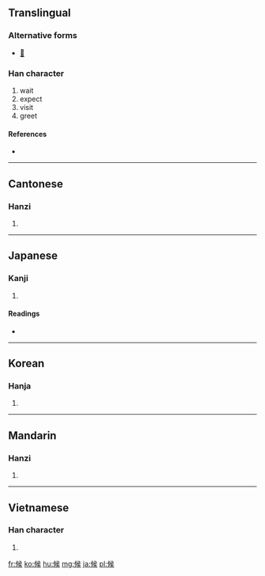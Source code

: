 {{also|侯}}
==Translingual==

===Alternative forms===
* [[𠊱]]

===Han character===
{{Han char|rn=9|rad=人|as=08|sn=10|four=2723<sub>4</sub>|canj=人中弓大 (OLNK)}}

# wait
# expect
# visit
# greet

====References====
* {{Han ref|kx=0108.040|dkj=00775|dj=0229.150|hdz=10178.050|uh=5019|ud=20505|bh=ADD4|bd=44500}}

----

==Cantonese==

===Hanzi===
{{yue-hanzi|jyut=|y=hau6}}

# {{defn|Cantonese|sort=人08}}

----

==Japanese==

===Kanji===
{{ja-kanji|grade=4|rs=人08}}

# {{defn|Japanese|sort=人08}}

====Readings====
* {{ja-readings|on=[[こう]] (kō)|kun=[[そうろう]] (sourou), [[うかがう]] (ukagau), [[さぶらう]] (saburau)}}

----

==Korean==

===Hanja===
{{ko-hanja|hangeul=후|rv=hu|mr=hu}}

# {{defn|Korean|sort=人08}}

----

==Mandarin==

===Hanzi===
{{cmn-hanzi|pin=[[hòu]] ([[hou4]]), [[liàng]] ([[liang4]])|wg=hou<sup>4</sup>, liang<sup>4</sup>}}

# {{defn|Mandarin|sort=人08}}

----

==Vietnamese==

===Han character===
{{vi-hantu|[[hậu]], [[hầu]], [[thoắng]]|rs=人08}}

# {{defn|Vietnamese|sort=人08}}

[[fr:候]]
[[ko:候]]
[[hu:候]]
[[mg:候]]
[[ja:候]]
[[pl:候]]